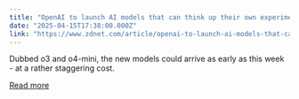 ```yaml
---
title: "OpenAI to launch AI models that can think up their own experiments, says report"
date: "2025-04-15T17:38:00.000Z"
link: "https://www.zdnet.com/article/openai-to-launch-ai-models-that-can-think-up-their-own-experiments-says-report/"
---
```


Dubbed o3 and o4-mini, the new models could arrive as early as this week - at a rather staggering cost.

[Read more](https://www.zdnet.com/article/openai-to-launch-ai-models-that-can-think-up-their-own-experiments-says-report/)
